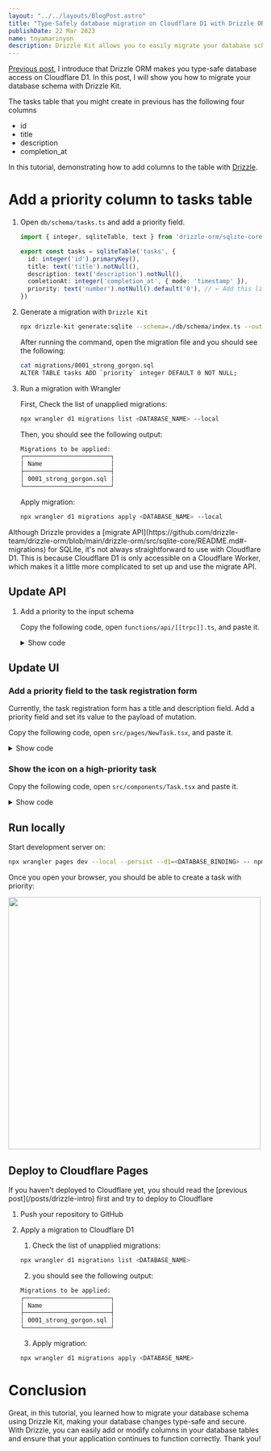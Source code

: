 ```yaml
---
layout: "../../layouts/BlogPost.astro"
title: "Type-Safely database migration on Cloudflare D1 with Drizzle ORM"
publishDate: 22 Mar 2023
name: toyamarinyon
description: Drizzle Kit allows you to easily migrate your database schema on Cloudflare D1.
---
```


[Previous post](/posts/drizzle-intro), I introduce that Drizzle ORM makes you type-safe database access on Cloudflare D1. In this post, I will show you how to migrate your database schema with Drizzle Kit.

The tasks table that you might create in previous has the following four columns

- id
- title
- description
- completion_at

In this tutorial, demonstrating how to add columns to the table with [Drizzle](https://github.com/drizzle-team/drizzle-orm).

# Add a priority column to tasks table

1. Open `db/schema/tasks.ts` and add a priority field.

   ```ts title="db/schema/tasks.ts" {8}
   import { integer, sqliteTable, text } from 'drizzle-orm/sqlite-core'

   export const tasks = sqliteTable('tasks', {
     id: integer('id').primaryKey(),
     title: text('title').notNull(),
     description: text('description').notNull(),
     comletionAt: integer('completion_at', { mode: 'timestamp' }),
     priority: text('number').notNull().default('0'), // ← Add this line
   })
   ```

1. Generate a migration with `Drizzle Kit`

   ```bash title="terminal"
   npx drizzle-kit generate:sqlite --schema=./db/schema/index.ts --out=./migrations
   ```
   After running the command, open the migration file and you should see the following:

   ```bash title="terminal"
   cat migrations/0001_strong_gorgon.sql
   ALTER TABLE tasks ADD `priority` integer DEFAULT 0 NOT NULL;
   ```

1. Run a migration with Wrangler

   First, Check the list of unapplied migrations:

   ```bash title="terminal"
   npx wrangler d1 migrations list <DATABASE_NAME> --local
   ```
   Then, you should see the following output:

   ```bash title="terminal"
   Migrations to be applied:
   ┌────────────────────────┐
   │ Name                   │
   ├────────────────────────┤
   │ 0001_strong_gorgon.sql │
   └────────────────────────┘
   ```

   Apply migration:

   ```bash title="terminal"
   npx wrangler d1 migrations apply <DATABASE_NAME> --local
   ```

<Callout label="note">
   Although Drizzle provides a [migrate API](https://github.com/drizzle-team/drizzle-orm/blob/main/drizzle-orm/src/sqlite-core/README.md#-migrations) for SQLite, it's not always straightforward to use with Cloudflare D1. This is because Cloudflare D1 is only accessible on a Cloudflare Worker, which makes it a little more complicated to set up and use the migrate API.
</Callout>  


## Update API

1. Add a priority to the input schema

   Copy the following code, open `functions/api/[[trpc]].ts`, and paste it.

   <details>

   <summary>Show code</summary>

   ```tsx title="functions/api/[[trpc]].ts"
   import { tasks } from '../../db/schema'
   import { inferAsyncReturnType, initTRPC } from '@trpc/server'
   import tRPCPagesPluginFunction, {
     FetchCreateContextWithCloudflareEnvFnOptions,
   } from 'cloudflare-pages-plugin-trpc'
   import { drizzle } from 'drizzle-orm/d1'
   import { eq } from 'drizzle-orm/expressions'
   import { z } from 'zod'

   // Declare d1 binding as interface
   // Key is same as d1_databases.binding on wrangler.toml
   interface Env {
     DB: D1Database
   }

   // Map binding to context of tRPC
   const createContext = async ({
     env,
   }: FetchCreateContextWithCloudflareEnvFnOptions<Env>) => ({
     db: drizzle(env.DB),
   })

   // Alias context type
   type Context = inferAsyncReturnType<typeof createContext>

   // Create a router instance with context
   const t = initTRPC.context<Context>().create()

   // Create routing to manage tasks
   // It provides three routes:
   //
   //   - create: Create a task
   //   - complete: Complete a task
   //   - list: Retrieve tasks not completed
   const appRouter = t.router({
     tasks: t.router({
       // Route to create a task
       create: t.procedure
         .input(
           z.object({
             title: z.string(),
             description: z.string(),
             priority: z.number(),
           })
         )
         .mutation(async ({ input, ctx }) => {
           await ctx.db
             .insert(tasks)
             .values({
               title: input.title,
               description: input.description,
               priority: input.priority,
             })
             .run()
         }),
       // Route to complete a task
       complete: t.procedure
         .input(z.object({ id: z.number() }))
         .mutation(async ({ input, ctx }) => {
           const result = await ctx.db
             .update(tasks)
             .set({
               comletionAt: new Date(),
             })
             .where(eq(tasks.id, input.id))
             .run()
           if (!result.success) {
             throw new Error(result.error)
           }
         }),
       // Route to retrieve tasks not completed
       list: t.procedure.query(async ({ ctx }) => {
         const result = await ctx.db.select().from(tasks).all()
         return { tasks: result }
       }),
     }),
   })

   // Expose type alias of appRouter. It uses on the client
   export type AppRouter = typeof appRouter

   // Expose a request handler to run it on Cloudflare Pages Functions
   // with tRPCPagesPlugin
   export const onRequest: PagesFunction = tRPCPagesPluginFunction({
     router: appRouter,
     createContext,
     endpoint: '/api/trpc',
     onError: (error) => {
       console.log(error)
     },
   })
   ```

   </details>

## Update UI

   ### Add a priority field to the task registration form

   Currently, the task registration form has a title and description field. Add a priority field and set its value to the payload of mutation.

   Copy the following code, open `src/pages/NewTask.tsx`, and paste it.

   <details>

   <summary>Show code</summary>

   ```tsx
   import { Loader } from '../components/Loader'
   import { useToast } from '../components/Toast'
   import { trpc } from '../utils/trpc'
   import * as Form from '@radix-ui/react-form'
   import * as RadioGroup from '@radix-ui/react-radio-group'
   import { useRouter } from '@raula/router'
   import { useQueryClient } from '@tanstack/react-query'
   import { getQueryKey } from '@trpc/react-query'
   import { FormEvent, useCallback } from 'react'

   export const NewTaskPage = (): JSX.Element => {
     const toast = useToast()
     const { router } = useRouter()
     const createTask = trpc.tasks.create.useMutation()
     const queryClient = useQueryClient()
     const handleSubmit = useCallback(
       async (event: FormEvent<HTMLFormElement>) => {
         event.preventDefault()
         const data = Object.fromEntries(new FormData(event.currentTarget))
         await createTask.mutateAsync({
           title: data.title as string,
           description: data.description as string,
           priority: parseInt(data.priority as string),
         })
         await queryClient.invalidateQueries(getQueryKey(trpc.tasks))

         toast('Create successfully!')
         router.push('/')
       },
       [router, toast, createTask, queryClient]
     )
     return (
       <main>
         <h1 className="text-2xl text-neutral-200 font-bold mb-8">
           Create a new task
         </h1>
         <Form.Root className="space-y-10" onSubmit={handleSubmit}>
           <div className="space-y-4">
             <Form.Field className="grid" name="title">
               <div className="flex items-baseline justify-between">
                 <Form.Label className="font-medium leading-[35px] text-mauve1">
                   Title
                 </Form.Label>
                 <Form.Message
                   className="text-sm text-mauve1 opacity-[0.8]"
                   match="valueMissing"
                 >
                   Please enter a title
                 </Form.Message>
               </div>
               <Form.Control asChild>
                 <input
                   className="box-border w-full bg-whiteA3 shadow-whiteA8 hover:shadow-whiteA9 focus:shadow-whiteA11 inline-flex py-3 appearance-none items-center justify-center rounded px-3 leading-none text-mauve1 shadow-[0_0_0_1px] outline-none selection:color-white selection:bg-blackA9"
                   type="text"
                   required
                 />
               </Form.Control>
             </Form.Field>
             <Form.Field className="grid" name="description">
               <div className="flex items-baseline justify-between">
                 <Form.Label className="text-[15px] font-medium leading-[35px] text-mauve1">
                   Description
                 </Form.Label>
                 <Form.Message
                   className="text-[13px] text-mauve1 opacity-[0.8]"
                   match="valueMissing"
                 >
                   Please enter a description
                 </Form.Message>
               </div>
               <Form.Control asChild>
                 <textarea
                   className="box-border w-full bg-whiteA4 shadow-whiteA8 hover:shadow-whiteA9 focus:shadow-whiteA11  inline-flex py-3 appearance-none items-center justify-center rounded px-3 leading-none text-mauve1 shadow-[0_0_0_1px] outline-none selection:color-white selection:bg-blackA9 resize-none"
                   required
                 />
               </Form.Control>
             </Form.Field>
             <Form.Field className="grid" name="priority">
               <div className="flex items-baseline justify-between">
                 <Form.Label className="text-[15px] font-medium leading-[35px] text-mauve1">
                   Priority
                 </Form.Label>
                 <Form.Message
                   className="text-[13px] text-mauve1 opacity-[0.8]"
                   match="valueMissing"
                 >
                   Please select a priority
                 </Form.Message>
               </div>
               <Form.Control asChild>
                 <RadioGroup.Root
                   className="flex flex-col gap-2.5"
                   defaultValue="0"
                   aria-label="View density"
                 >
                   <div className="flex items-center">
                     <RadioGroup.Item
                       className="bg-white w-[25px] h-[25px] rounded-full shadow-[0_2px_10px] shadow-blackA7 hover:bg-plum3 focus:shadow-[0_0_0_2px] focus:shadow-black outline-none cursor-default"
                       value="0"
                       id="r1"
                     >
                       <RadioGroup.Indicator className="flex items-center justify-center w-full h-full relative after:content-[''] after:block after:w-[11px] after:h-[11px] after:rounded-[50%] after:bg-plum11" />
                     </RadioGroup.Item>
                     <label
                       className="text-white text-[15px] leading-none pl-[15px]"
                       htmlFor="r1"
                     >
                       Default
                     </label>
                   </div>
                   <div className="flex items-center">
                     <RadioGroup.Item
                       className="bg-white w-[25px] h-[25px] rounded-full shadow-[0_2px_10px] shadow-blackA7 hover:bg-plum3 focus:shadow-[0_0_0_2px] focus:shadow-black outline-none cursor-default"
                       value="1"
                       id="r2"
                     >
                       <RadioGroup.Indicator className="flex items-center justify-center w-full h-full relative after:content-[''] after:block after:w-[11px] after:h-[11px] after:rounded-[50%] after:bg-plum11" />
                     </RadioGroup.Item>
                     <label
                       className="text-white text-[15px] leading-none pl-[15px]"
                       htmlFor="r2"
                     >
                       High
                     </label>
                   </div>
                 </RadioGroup.Root>
               </Form.Control>
             </Form.Field>
           </div>
           <Form.Submit asChild>
             <button
               className="box-border text-white justify-center rounded bg-plum11 hover:bg-plum10 leading-none py-2 px-4 text-sm shadow-[0_2px_10px] shadow-whiteA8 flex items-center disabled:cursor-not-allowed disabled:opacity-50"
               disabled={createTask.isLoading}
             >
               {createTask.isLoading && <Loader />}
               Create Task
             </button>
           </Form.Submit>
         </Form.Root>
       </main>
     )
   }
   ```

   </details>

### Show the icon on a high-priority task

   Copy the following code, open `src/components/Task.tsx` and paste it.

   <details>

   <summary>Show code</summary>

   ```tsx
   import { Task as TaskSchema } from '../../db/schema'
   import * as Checkbox from '@radix-ui/react-checkbox'
   import { CheckIcon } from '@radix-ui/react-icons'

   type Props = Pick<TaskSchema, 'title' | 'description' | 'priority'> & {
     onClick: () => void
   }
   export const Task = ({
     title,
     description,
     priority,
     onClick,
   }: Props): JSX.Element => {
     return (
       <label className="flex space-x-3 cursor-pointer py-2">
         <Checkbox.Root
           className="flex h-5 w-5 appearance-none items-center justify-center rounded-full outline-none border border-whiteA9 shadow-sm text-transparent hover:text-slate-400 mt-1"
           checked
           onCheckedChange={() => onClick()}
         >
           <Checkbox.Indicator className="text-inherit">
             <CheckIcon />
           </Checkbox.Indicator>
         </Checkbox.Root>
         <div>
           <h2 className="text-lg text-whiteA12">{title}</h2>
           <ul className="text-sm text-whiteA11 flex space-x-1">
             <li>
               {priority === 0 && <p>default</p>}
               {priority === 1 && <p>high</p>}
             </li>
             <li>
               <p>•</p>
             </li>
             <li>
               <p>{description}</p>
             </li>
           </ul>
         </div>
       </label>
     )
   }
   ```

   </details>

## Run locally

Start development server on:

```bash title="terminal"
npx wrangler pages dev --local --persist --d1=<DATABASE_BINDING> -- npm run dev
```

Once you open your browser, you should be able to create a task with priority:

<img src="/assets/posts/drizzle-migration/local.gif" width="500" />

## Deploy to Cloudflare Pages

<Callout label="note">
  If you haven't deployed to Cloudflare yet, you should read the [previous post](/posts/drizzle-intro) first and try to deploy to Cloudflare
</Callout>  


1. Push your repository to GitHub

1. Apply a migration to Cloudflare D1

    1. Check the list of unapplied migrations:

   ```bash title="terminal"
   npx wrangler d1 migrations list <DATABASE_NAME>
   ```

    2. you should see the following output:

   ```bash title="terminal"
   Migrations to be applied:
   ┌────────────────────────┐
   │ Name                   │
   ├────────────────────────┤
   │ 0001_strong_gorgon.sql │
   └────────────────────────┘
   ```

   3. Apply migration:

   ```bash title="terminal"
   npx wrangler d1 migrations apply <DATABASE_NAME>
   ```

# Conclusion

Great, in this tutorial, you learned how to migrate your database schema using Drizzle Kit, making your database changes type-safe and secure. With Drizzle, you can easily add or modify columns in your database tables and ensure that your application continues to function correctly. Thank you!